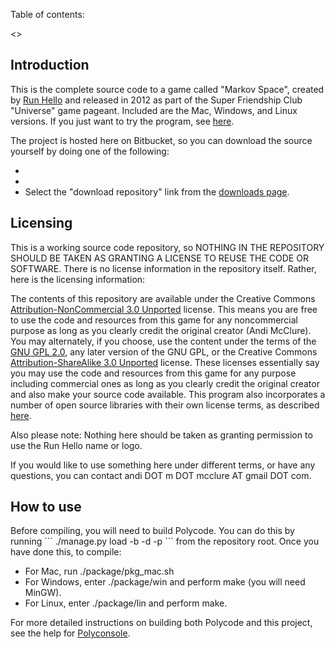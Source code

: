 Table of contents:

<<toc>>

== Introduction ==

This is the complete source code to a game called "Markov Space", created by [[http://runhello.com/|Run Hello]] and released in 2012 as part of the Super Friendship Club "Universe" game pageant. Included are the Mac, Windows, and Linux versions. If you just want to try the program, see [[http://msm.runhello.com/?p=521|here]].

The project is hosted here on Bitbucket, so you can download the source yourself by doing one of the following:

* {{{hg clone https://bitbucket.org/runhello/universe}}}
* {{{svn co https://bitbucket.org/runhello/universe/trunk}}}
* Select the "download repository" link from the [[https://bitbucket.org/runhello/universe/downloads|downloads page]].

== Licensing ==

This is a working source code repository, so NOTHING IN THE REPOSITORY SHOULD BE TAKEN AS GRANTING A LICENSE TO REUSE THE CODE OR SOFTWARE. There is no license information in the repository itself. Rather, here is the licensing information:

The contents of this repository are available under the Creative Commons [[http://creativecommons.org/licenses/by-nc/3.0/|Attribution-NonCommercial 3.0 Unported]] license. This means you are free to use the code and resources from this game for any noncommercial purpose as long as you clearly credit the original creator (Andi McClure). You may alternately, if you choose, use the content under the terms of the [[http://www.gnu.org/licenses/gpl-2.0.html|GNU GPL 2.0]], any later version of the GNU GPL, or the Creative Commons [[http://creativecommons.org/licenses/by-sa/3.0/|Attribution-ShareAlike 3.0 Unported]] license. These licenses essentially say you may use the code and resources from this game for any purpose including commercial ones as long as you clearly credit the original creator and also make your source code available. This program also incorporates a number of open source libraries with their own license terms, as described [[http://vote.grumpybumpers.com/j/p/polycode-unnecesary.txt|here]].

Also please note: Nothing here should be taken as granting permission to use the Run Hello name or logo.

If you would like to use something here under different terms, or have any questions, you can contact andi DOT m DOT mcclure AT gmail DOT com.

== How to use ==

Before compiling, you will need to build Polycode. You can do this by running
```
./manage.py load -b -d -p
```
from the repository root. Once you have done this, to compile:

* For Mac, run ./package/pkg_mac.sh
* For Windows, enter ./package/win and perform make (you will need MinGW).
* For Linux, enter ./package/lin and perform make.

For more detailed instructions on building both Polycode and this project, see the help for [[https://bitbucket.org/runhello/polyconsole|Polyconsole]].